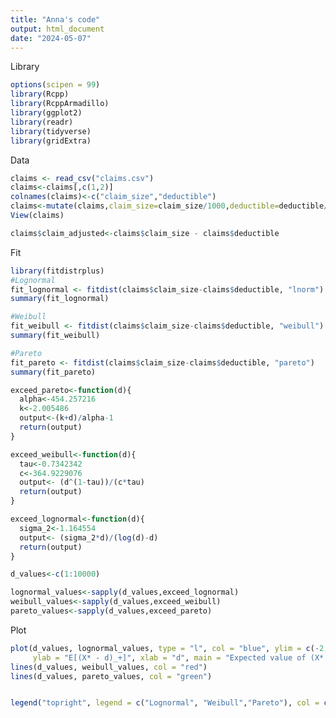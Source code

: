 ```yaml
---
title: "Anna's code"
output: html_document
date: "2024-05-07"
---
```

Library
```r
options(scipen = 99)
library(Rcpp)
library(RcppArmadillo)
library(ggplot2)
library(readr)
library(tidyverse)
library(gridExtra)
```

Data
```r
claims <- read_csv("claims.csv")
claims<-claims[,c(1,2)]
colnames(claims)<-c("claim_size","deductible")
claims<-mutate(claims,claim_size=claim_size/1000,deductible=deductible/1000)
View(claims)

claims$claim_adjusted<-claims$claim_size - claims$deductible
```

Fit
```r
library(fitdistrplus)
#Lognormal
fit_lognormal <- fitdist(claims$claim_size-claims$deductible, "lnorm")
summary(fit_lognormal)

#Weibull
fit_weibull <- fitdist(claims$claim_size-claims$deductible, "weibull")
summary(fit_weibull)

#Pareto
fit_pareto <- fitdist(claims$claim_size-claims$deductible, "pareto")
summary(fit_pareto)

```

```r
exceed_pareto<-function(d){
  alpha<-454.257216
  k<-2.005486
  output<-(k+d)/alpha-1
  return(output)
}

exceed_weibull<-function(d){
  tau<-0.7342342
  c<-364.9229076
  output<- (d^(1-tau))/(c*tau)
  return(output)
}

exceed_lognormal<-function(d){
  sigma_2<-1.164554
  output<- (sigma_2*d)/(log(d)-d)
  return(output)
}

d_values<-c(1:10000)

lognormal_values<-sapply(d_values,exceed_lognormal)
weibull_values<-sapply(d_values,exceed_weibull)
pareto_values<-sapply(d_values,exceed_pareto)
```

Plot
```r
plot(d_values, lognormal_values, type = "l", col = "blue", ylim = c(-2, 40), 
     ylab = "E[(X* - d)_+]", xlab = "d", main = "Expected value of (X* - d)_+ for different distributions")
lines(d_values, weibull_values, col = "red")
lines(d_values, pareto_values, col = "green")


legend("topright", legend = c("Lognormal", "Weibull","Pareto"), col = c("blue", "red","green"), lty = 1)
```

